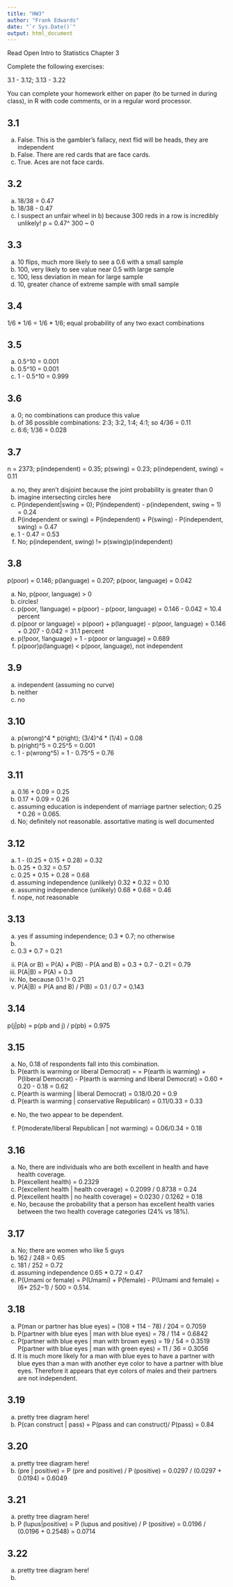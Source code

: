 ```yaml
---
title: "HW3"
author: "Frank Edwards"
date: "`r Sys.Date()`"
output: html_document
---
```


Read Open Intro to Statistics Chapter 3

Complete the following exercises: 

3.1 - 3.12; 3.13 - 3.22

You can complete your homework either on paper (to be turned in during class), in R with code comments, or in a regular word processor.

## 3.1

a) False. This is the gambler's fallacy, next flid will be heads, they are independent
b) False. There are red cards that are face cards.
c) True. Aces are not face cards.

## 3.2

a) 18/38 = 0.47
b) 18/38 - 0.47 
c) I suspect an unfair wheel in b) because 300 reds in a row is incredibly unlikely! p = 0.47^ 300 ~ 0

## 3.3 

a) 10 flips, much more likely to see a 0.6 with a small sample
b) 100, very likely to see value near 0.5 with large sample
c) 100, less deviation in mean for large sample
d) 10, greater chance of extreme sample with small sample

## 3.4

1/6 * 1/6 = 1/6 * 1/6; equal probability of any two exact combinations

## 3.5

a) 0.5^10 = 0.001 
b) 0.5^10 = 0.001
c) 1 - 0.5^10 = 0.999

## 3.6

a) 0; no combinations can produce this value
b) of 36 possible combinations: 2:3; 3:2, 1:4; 4:1; so 4/36 = 0.11
c) 6:6; 1/36 = 0.028

## 3.7

n = 2373; p(independent) = 0.35; p(swing) = 0.23; p(independent, swing) = 0.11

a) no, they aren't disjoint because the joint probability is greater than 0
b) imagine intersecting circles here
c) P(independent|swing = 0); P(independent) - p(independent, swing = 1) = 0.24
d) P(independent or swing) = P(independent) + P(swing) - P(independent, swing) = 0.47
e) 1 - 0.47 = 0.53
f) No; p(independent, swing) != p(swing)p(independent)

## 3.8 

p(poor) = 0.146; p(language) = 0.207; p(poor, language) = 0.042

a) No, p(poor, language) > 0
b) circles!
c) p(poor, !language) = p(poor) - p(poor, language) = 0.146 - 0.042 = 10.4 percent
d) p(poor or language) = p(poor) + p(language) - p(poor, language) = 0.146 + 0.207 - 0.042 = 31.1 percent
e) p(!poor, !language) = 1 - p(poor or language) = 0.689
f) p(poor)p(language) < p(poor, language), not independent

## 3.9

a) independent (assuming no curve)
b) neither
c) no 

## 3.10

a) p(wrong)^4 * p(right); (3/4)^4 * (1/4) = 0.08
b) p(right)^5 = 0.25^5 = 0.001
c) 1 - p(wrong^5) = 1 - 0.75^5 = 0.76

## 3.11

a) 0.16 + 0.09 = 0.25
b) 0.17 + 0.09 = 0.26
c) assuming education is independent of marriage partner selection; 0.25 * 0.26 = 0.065.
d) No; definitely not reasonable. assortative mating is well documented

## 3.12

a) 1 - (0.25 + 0.15 + 0.28) = 0.32
b) 0.25 + 0.32 = 0.57
c) 0.25 + 0.15 + 0.28 = 0.68
d) assuming independence (unlikely) 0.32 * 0.32 = 0.10
e) assuming independence (unlikely) 0.68 * 0.68 = 0.46
f) nope, not reasonable

## 3.13

a) yes if assuming independence; 0.3 * 0.7; no otherwise
b) 
  i) 0.3 * 0.7 = 0.21 
  ii) P(A or B) = P(A) + P(B) - P(A and B) = 0.3 + 0.7 - 0.21 = 0.79
  iii) P(A|B) = P(A) = 0.3
c) No, because 0.1 != 0.21
d) P(A|B) = P(A and B) / P(B) = 0.1 / 0.7 = 0.143

## 3.14 

p(j|pb) = p(pb and j) / p(pb) = 0.975

## 3.15

a) No, 0.18 of respondents fall into this combination.
b) P(earth is warming or liberal Democrat) =
= P(earth is warming) + P(liberal Democrat) - P(earth is warming and liberal Democrat) = 0.60 + 0.20 - 0.18 = 0.62
c) P(earth is warming | liberal Democrat) = 0.18/0.20 = 0.9
d) P(earth is warming | conservative Republican) = 0.11/0.33 = 0.33
(e) No, the two appear to be dependent. 
f) P(moderate/liberal Republican | not warming) = 0.06/0.34 = 0.18

## 3.16

a) No, there are individuals who are both excellent in health and have health coverage.
b) P(excellent health) = 0.2329
c) P(excellent health | health coverage) = 0.2099 / 0.8738 = 0.24
d) P(excellent health | no health coverage) = 0.0230 / 0.1262 = 0.18
e) No, because the probability that a person has excellent health varies between the two health coverage categories (24% vs 18%). 

## 3.17

a) No; there are women who like 5 guys
b) 162 / 248 = 0.65
c) 181 / 252 = 0.72
d) assuming independence 0.65 * 0.72 = 0.47
e) P(Umami or female) = P(Umami) + P(female) - P(Umami and female) = (6+ 252−1) / 500 = 0.514.

## 3.18

a) P(man or partner has blue eyes) = (108 + 114 - 78) / 204 = 0.7059
b) P(partner with blue eyes | man with blue eyes) = 78 / 114 = 0.6842
c) P(partner with blue eyes | man with brown eyes) = 19 / 54 = 0.3519
P(partner with blue eyes | man with green eyes) = 11 / 36 = 0.3056
d) It is much more likely for a man with blue eyes to have a partner with blue eyes than a man with another eye color to have a partner with blue eyes. Therefore it appears that eye colors of males and their partners are not independent.

## 3.19

a) pretty tree diagram here!
b) P(can construct | pass) = P(pass and can construct)/ P(pass) = 0.84

## 3.20

a) pretty tree diagram here!
b)  (pre | positive) = P (pre and positive) / P (positive)
= 0.0297 / (0.0297 + 0.0194)
= 0.6049

## 3.21 

a) pretty tree diagram here!
b) P (lupus|positive) = P (lupus and positive) / P (positive)
= 0.0196 /  (0.0196 + 0.2548)
= 0.0714

## 3.22

a) pretty tree diagram here!
b) 

